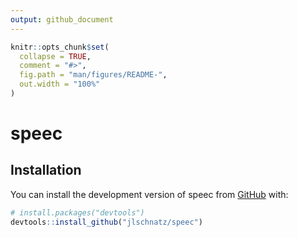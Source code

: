 ```yaml
---
output: github_document
---
```


<!-- README.md is generated from README.Rmd. Please edit that file -->

```r
knitr::opts_chunk$set(
  collapse = TRUE,
  comment = "#>",
  fig.path = "man/figures/README-",
  out.width = "100%"
)
```

# speec

## Installation

You can install the development version of speec from [GitHub](https://github.com/) with:

``` r
# install.packages("devtools")
devtools::install_github("jlschnatz/speec")
```

